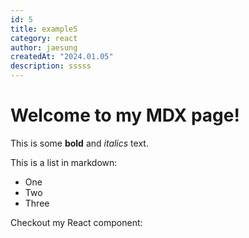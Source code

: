 ```yaml
---
id: 5
title: example5
category: react
author: jaesung
createdAt: "2024.01.05"
description: sssss
---
```

# Welcome to my MDX page!


This is some **bold** and _italics_ text.

This is a list in markdown:

- One
- Two
- Three

Checkout my React component:
